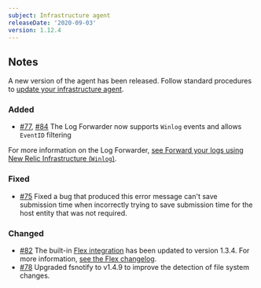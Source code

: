 ```yaml
---
subject: Infrastructure agent
releaseDate: '2020-09-03'
version: 1.12.4
---
```


## Notes

A new version of the agent has been released. Follow standard procedures to [update your infrastructure agent](https://docs.newrelic.com/docs/infrastructure/install-configure-manage-infrastructure/update-or-uninstall/update-infrastructure-agent).

### Added

* [#77](https://github.com/newrelic/infrastructure-agent/pull/77), [#84](https://github.com/newrelic/infrastructure-agent/pull/84) The Log Forwarder now supports `Winlog` events and allows `EventID` filtering

For more information on the Log Forwarder, [see Forward your logs using New Relic Infrastructure (`Winlog`)](https://docs.newrelic.com/docs/logs/enable-log-management-new-relic/enable-log-monitoring-new-relic/forward-your-logs-using-infrastructure-agent#winlog).

### Fixed

* [#75](https://github.com/newrelic/infrastructure-agent/pull/75) Fixed a bug that produced this error message can't save submission time when incorrectly trying to save submission time for the host entity that was not required.

### Changed

* [#82](https://github.com/newrelic/infrastructure-agent/pull/82) The built-in [Flex integration](https://github.com/newrelic/nri-flex) has been updated to version 1.3.4. For more information, [see the Flex changelog](https://github.com/newrelic/nri-flex/releases/tag/v1.3.4).
* [#78](https://github.com/newrelic/infrastructure-agent/pull/78) Upgraded fsnotify to v1.4.9 to improve the detection of file system changes.
